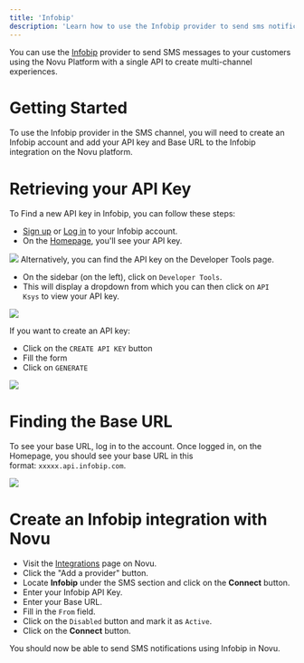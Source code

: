 ```yaml
---
title: 'Infobip'
description: 'Learn how to use the Infobip provider to send sms notifications using Novu'
---
```


You can use the [Infobip](https://www.infobip.com/developers/) provider to send SMS messages to your customers using the Novu Platform with a single API to create multi-channel experiences.

# Getting Started

To use the Infobip provider in the SMS channel, you will need to create an Infobip account and add your API key and Base URL to the Infobip integration on the Novu platform.

# Retrieving your API Key

To Find a new API key in Infobip, you can follow these steps:

- [Sign up](https://www.infobip.com/signup) or [Log in](https://portal.infobip.com/login/) to your Infobip account.
- On the [Homepage](https://portal.infobip.com/homepage/), you'll see your API key.

<Frame caption="See your API key on your homepage"><img src="/images/image-63.png" /> </Frame>
Alternatively, you can find the API key on the Developer Tools page.

- On the sidebar (on the left), click on `Developer Tools`.
- This will display a dropdown from which you can then click on `API Ksys` to view your API key.

<Frame caption="Find your API key from the developer tools"><img src="/images/image-64.png" /> </Frame>

If you want to create an API key:

- Click on the `CREATE API KEY` button
- Fill the form
- Click on `GENERATE`
<Frame caption="Generate your API key"><img src="/images/image-65.png" /> </Frame>

# Finding the Base URL

To see your base URL, log in to the account. Once logged in, on the Homepage, you should see your base URL in this format: `xxxxx.api.infobip.com`.

<Frame caption="Your base URL is on the homepage"><img src="/images/image-66.png" /> </Frame>

# Create an Infobip integration with Novu

- Visit the [Integrations](https://web.novu.co/integrations?utm_campaign=docs-sms-infobip) page on Novu.
- Click the "Add a provider" button.
- Locate **Infobip** under the SMS section and click on the **Connect** button.
- Enter your Infobip API Key.
- Enter your Base URL.
- Fill in the `From` field.
- Click on the `Disabled` button and mark it as `Active`.
- Click on the **Connect** button.

You should now be able to send SMS notifications using Infobip in Novu.